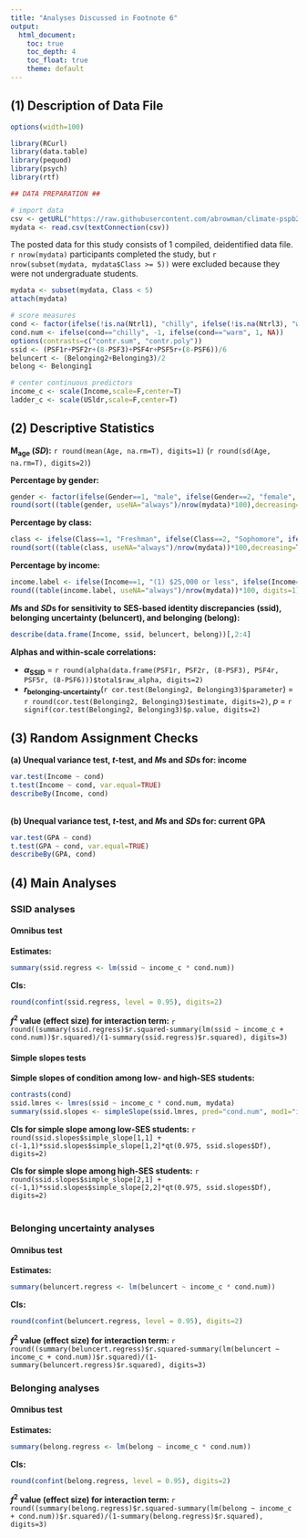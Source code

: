 ```yaml
---
title: "Analyses Discussed in Footnote 6"
output:
  html_document:
    toc: true
    toc_depth: 4
    toc_float: true
    theme: default
---
```


## (1) Description of Data File

```r
options(width=100)

library(RCurl)
library(data.table)
library(pequod)
library(psych)
library(rtf)

## DATA PREPARATION ##

# import data
csv <- getURL("https://raw.githubusercontent.com/abrowman/climate-pspb2016/master/Footnote%206/Climate_Footnote6.csv")
mydata <- read.csv(textConnection(csv))
```

The posted data for this study consists of 1 compiled, deidentified data file. `r nrow(mydata)` participants completed the study, but `r nrow(subset(mydata, mydata$Class >= 5))` were excluded because they were not undergraduate students.

```r
mydata <- subset(mydata, Class < 5)
attach(mydata)

# score measures
cond <- factor(ifelse(!is.na(Ntrl1), "chilly", ifelse(!is.na(Ntrl3), "warm" ,NA)), levels=c("warm", "chilly"))
cond.num <- ifelse(cond=="chilly", -1, ifelse(cond=="warm", 1, NA))
options(contrasts=c("contr.sum", "contr.poly"))
ssid <- (PSF1r+PSF2r+(8-PSF3)+PSF4r+PSF5r+(8-PSF6))/6
beluncert <- (Belonging2+Belonging3)/2
belong <- Belonging1

# center continuous predictors
income_c <- scale(Income,scale=F,center=T)
ladder_c <- scale(USldr,scale=F,center=T)
```

## (2) Descriptive Statistics

**M~age~ (*SD*):** `r round(mean(Age, na.rm=T), digits=1)` (`r round(sd(Age, na.rm=T), digits=2)`)

**Percentage by gender:**
```r
gender <- factor(ifelse(Gender==1, "male", ifelse(Gender==2, "female", NA)))
round(sort((table(gender, useNA="always")/nrow(mydata)*100),decreasing=F), digits=1)
```

**Percentage by class:**
```r
class <- ifelse(Class==1, "Freshman", ifelse(Class==2, "Sophomore", ifelse(Class==3, "Junior", ifelse(Class==4, "Senior", NA))))
round(sort((table(class, useNA="always")/nrow(mydata))*100,decreasing=T), digits=1)
```

**Percentage by income:**
```r
income.label <- ifelse(Income==1, "(1) $25,000 or less", ifelse(Income==2, "(2) $25,001-$40,000", ifelse(Income==3, "(3) $40,001-$70,000", ifelse(Income==4, "(4) $70,001-$90,000", ifelse(Income==5, "(5) $90,001-$120,000", ifelse(Income==6, "(6) $120,001-$150,000", ifelse(Income==7, "(7) $150,001-$200,000", ifelse(Income==8, "(8) $200,001-$300,000", ifelse(Income==9, "(9) $300,001 or more", NA)))))))))
round((table(income.label, useNA="always")/nrow(mydata))*100, digits=1)
```

***M*s and *SD*s for sensitivity to SES-based identity discrepancies (ssid), belonging uncertainty (beluncert), and belonging (belong):**  
```r
describe(data.frame(Income, ssid, beluncert, belong))[,2:4]
```


**Alphas and within-scale correlations:**

  * **$\alpha$~SSID~** = `r round(alpha(data.frame(PSF1r, PSF2r, (8-PSF3), PSF4r, PSF5r, (8-PSF6)))$total$raw_alpha, digits=2)`  
  * ***r*~belonging-uncertainty~**(`r cor.test(Belonging2, Belonging3)$parameter`) = `r round(cor.test(Belonging2, Belonging3)$estimate, digits=2)`, *p* = `r signif(cor.test(Belonging2, Belonging3)$p.value, digits=2)`
  

## (3) Random Assignment Checks

**(a) Unequal variance test, *t*-test, and *M*s and *SD*s for: income**
```r
var.test(Income ~ cond)
t.test(Income ~ cond, var.equal=TRUE)
describeBy(Income, cond)
```
\
**(b) Unequal variance test, *t*-test, and *M*s and *SD*s for: current GPA**
```r
var.test(GPA ~ cond)
t.test(GPA ~ cond, var.equal=TRUE)
describeBy(GPA, cond)
```


## (4) Main Analyses

### SSID analyses

#### Omnibus test

**Estimates:**
```r
summary(ssid.regress <- lm(ssid ~ income_c * cond.num))
```

**CIs:**
```r
round(confint(ssid.regress, level = 0.95), digits=2)
```

***f*<sup>2</sup> value (effect size) for interaction term:** `r round((summary(ssid.regress)$r.squared-summary(lm(ssid ~ income_c + cond.num))$r.squared)/(1-summary(ssid.regress)$r.squared), digits=3)`

#### Simple slopes tests

**Simple slopes of condition among low- and high-SES students:**
```r
contrasts(cond)
ssid.lmres <- lmres(ssid ~ income_c * cond.num, mydata)
summary(ssid.slopes <- simpleSlope(ssid.lmres, pred="cond.num", mod1="income_c"))
```

**CIs for simple slope among low-SES students:** `r round(ssid.slopes$simple_slope[1,1] + c(-1,1)*ssid.slopes$simple_slope[1,2]*qt(0.975, ssid.slopes$Df), digits=2)`  

**CIs for simple slope among high-SES students:** `r round(ssid.slopes$simple_slope[2,1] + c(-1,1)*ssid.slopes$simple_slope[2,2]*qt(0.975, ssid.slopes$Df), digits=2)`\
\


### Belonging uncertainty analyses

#### Omnibus test

**Estimates:**
```r
summary(beluncert.regress <- lm(beluncert ~ income_c * cond.num))
```

**CIs:**
```r
round(confint(beluncert.regress, level = 0.95), digits=2)
```

***f*<sup>2</sup> value (effect size) for interaction term:** `r round((summary(beluncert.regress)$r.squared-summary(lm(beluncert ~ income_c + cond.num))$r.squared)/(1-summary(beluncert.regress)$r.squared), digits=3)`


### Belonging analyses

#### Omnibus test

**Estimates:**
```r
summary(belong.regress <- lm(belong ~ income_c * cond.num))
```

**CIs:**
```r
round(confint(belong.regress, level = 0.95), digits=2)
```

***f*<sup>2</sup> value (effect size) for interaction term:** `r round((summary(belong.regress)$r.squared-summary(lm(belong ~ income_c + cond.num))$r.squared)/(1-summary(belong.regress)$r.squared), digits=3)`